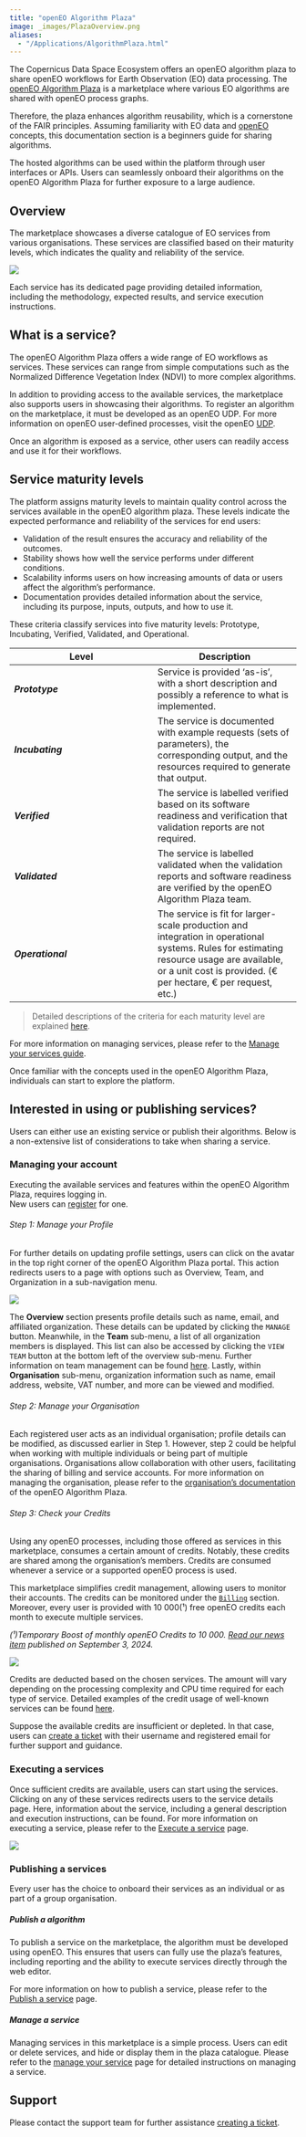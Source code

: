 ```yaml
---
title: "openEO Algorithm Plaza"
image: _images/PlazaOverview.png
aliases: 
  - "/Applications/AlgorithmPlaza.html"
---
```


The Copernicus Data Space Ecosystem offers an openEO algorithm plaza to share openEO workflows for Earth Observation (EO) data processing. 
The [openEO Algorithm Plaza](https://marketplace-portal.dataspace.copernicus.eu/){target="_blank"} is a marketplace where various EO algorithms are shared with openEO process graphs.

Therefore, the plaza enhances algorithm reusability, which is a cornerstone of the FAIR principles. Assuming familiarity with EO data and [openEO](../APIs/openEO/openEO.qmd) concepts, this documentation section is a beginners guide for sharing algorithms.

The hosted algorithms can be used within the platform through user interfaces or APIs. Users can seamlessly onboard their algorithms on the openEO Algorithm Plaza for further exposure to a large audience.

## Overview 

The marketplace showcases a diverse catalogue of EO services from various organisations. These services are classified based on their maturity levels, which indicates the quality and reliability of the service.

![](_images/PlazaOverview.png)

Each service has its dedicated page providing detailed information, including the methodology, expected results, and service execution instructions.


## What is a service?

The openEO Algorithm Plaza offers a wide range of EO workflows as services. These services can range from simple computations such as the Normalized Difference Vegetation Index (NDVI) to more complex algorithms. 

In addition to providing access to the available services, the marketplace also supports users in showcasing their algorithms. To register an algorithm on the marketplace, it must be developed as an openEO UDP. For more information on openEO user-defined processes, visit the openEO [UDP](https://open-eo.github.io/openeo-python-client/udp.html){target="_blank"}.

Once an algorithm is exposed as a service, other users can readily access and use it for their workflows. 
 

## Service maturity levels

The platform assigns maturity levels to maintain quality control across the services available in the openEO algorithm plaza. These levels indicate the expected performance and reliability of the services for end users:

* Validation of the result ensures the accuracy and reliability of the outcomes.
* Stability shows how well the service performs under different conditions. 
* Scalability informs users on how increasing amounts of data or users affect the algorithm's performance. 
* Documentation provides detailed information about the service, including its purpose, inputs, outputs, and how to use it.

These criteria classify services into five maturity levels: Prototype, Incubating, Verified, Validated, and Operational.

| Level | Description |
| --- | --- |
| _**Prototype**_ | Service is provided ‘as-is’, with a short description and possibly a reference to what is implemented. |
| _**Incubating**_ | The service is documented with example requests (sets of parameters), the corresponding output, and the resources required to generate that output. |
| _**Verified**_ | The service is labelled verified based on its software readiness and verification that validation reports are not required. |
| _**Validated**_ | The service is labelled validated when the validation reports and software readiness are verified by the openEO Algorithm Plaza team. |
| _**Operational**_ | The service is fit for larger-scale production and integration in operational systems. Rules for estimating resource usage are available, or a unit cost is provided. (€ per hectare, € per request, etc.) |

> Detailed descriptions of the criteria for each maturity level are explained [here](PlazaDetails/ServiceMaturity.qmd).

For more information on managing services, please refer to the [Manage your services guide](PlazaDetails/ManageService.qmd).

Once familiar with the concepts used in the openEO Algorithm Plaza, individuals can start to explore the platform.

## Interested in using or publishing services?

Users can either use an existing service or publish their algorithms. Below is a non-extensive list of considerations to take when sharing a service.

### Managing your account

Executing the available services and features within the openEO Algorithm Plaza, requires logging in.  
New users can [register](../Registration.qmd) for one.

###### Step 1: Manage your Profile 

For further details on updating profile settings, users can click on the avatar in the top right corner of the openEO Algorithm Plaza portal. This action redirects users to a page with options such as Overview, Team, and Organization in a sub-navigation menu.
        
![](_images/PlazaOrganization.png)

The **Overview** section presents profile details such as name, email, and affiliated organization. These details can be updated by clicking the `MANAGE` button. Meanwhile, in the **Team** sub-menu, a list of all organization members is displayed. This list can also be accessed by clicking the `VIEW TEAM` button at the bottom left of the overview sub-menu. Further information on team management can be found [here](PlazaDetails/ManageOrg.qmd). Lastly, within **Organisation** sub-menu, organization information such as name, email address, website, VAT number, and more can be viewed and modified.


###### Step 2: Manage your Organisation

Each registered user acts as an individual organisation; profile details can be modified, as discussed earlier in Step 1. However, step 2 could be helpful when working with multiple individuals or being part of multiple organisations. Organisations allow collaboration with other users, facilitating the sharing of billing and service accounts. For more information on managing the organisation, please refer to the [organisation's documentation](PlazaDetails/ManageOrg.qmd) of the openEO Algorithm Plaza.

###### Step 3: Check your Credits

Using any openEO processes, including those offered as services in this marketplace, consumes a certain amount of credits. Notably, these credits are shared among the organisation's members. Credits are consumed whenever a service or a supported openEO process is used.

This marketplace simplifies credit management, allowing users to monitor their accounts. The credits can be monitored under the [`Billing`](https://marketplace-portal.dataspace.copernicus.eu/billing){target="_blank"} section. Moreover, every user is provided with 10 000(¹) free openEO credits each month to execute multiple services.

*(¹)Temporary Boost of monthly openEO Credits to 10 000. [Read our news item](https://dataspace.copernicus.eu/news/2024-9-3-temporary-boost-monthly-openeo-credits-10000-granted-user) published on September 3, 2024.*


![](_images/billing2.png)

Credits are deducted based on the chosen services. The amount will vary depending on the processing complexity and CPU time required for each type of service. Detailed examples of the credit usage of well-known services can be found [here](PlazaDetails/Strength.qmd).

Suppose the available credits are insufficient or depleted. In that case, users can [create a ticket](https://helpcenter.dataspace.copernicus.eu/hc/en-gb){target="_blank"} with their username and registered email for further support and guidance.


### Executing a services

Once sufficient credits are available, users can start using the services. Clicking on any of these services redirects users to the service details page. Here, information about the service, including a general description and execution instructions, can be found. For more information on executing a service, please refer to the [Execute a service](PlazaDetails/ExecuteService.qmd) page.

![](_images/PlazaServiceDetail.png)

### Publishing a services

Every user has the choice to onboard their services as an individual or as part of a group organisation. 

##### Publish a algorithm

To publish a service on the marketplace, the algorithm must be developed using openEO. This ensures that users can fully use the plaza's features, including reporting and the ability to execute services directly through the web editor.

For more information on how to publish a service, please refer to the [Publish a service](PlazaDetails/PublishService.qmd) page.

##### Manage a service

Managing services in this marketplace is a simple process. Users can edit or delete services, and hide or display them in the plaza catalogue. Please refer to the [manage your service](PlazaDetails/ManageService.qmd) page for detailed instructions on managing a service.

## Support

Please contact the support team for further assistance [creating a ticket](https://helpcenter.dataspace.copernicus.eu/hc/en-gb){target="_blank"}. 